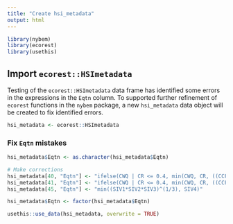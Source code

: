 ```yaml
---
title: "Create hsi_metadata"
output: html
---
```



```r
library(nybem)
library(ecorest)
library(usethis)
```


## Import `ecorest::HSImetadata`
Testing of the `ecorest::HSImetadata` data frame has identified some errors in the expressions in the `Eqtn` column. To supported further refinement of `ecorest` functions in the `nybem` package, a new `hsi_metadata` data object will be created to fix identified errors. 

```r
hsi_metadata <- ecorest::HSImetadata
```

### Fix `Eqtn` mistakes
```r
hsi_metadata$Eqtn <- as.character(hsi_metadata$Eqtn)
```

```r
# Make corrections
hsi_metadata[40, "Eqtn"] <- "ifelse(CWQ | CR <= 0.4, min(CWQ, CR, ((CCF * CWQ * (CR)^(2))^(1/4))), ((CCF * CWQ * (CR)^(2))^(1/4)))"
hsi_metadata[41, "Eqtn"] <- "ifelse(CWQ | CR <= 0.4, min(CWQ, CR, ((CCF * CWQ * (CR)^(2))^(1/4))), ((CCF * CWQ * (CR)^(2))^(1/4)))"
hsi_metadata[45, "Eqtn"] <- "min((SIV1*SIV2*SIV3)^(1/3), SIV4)"
```





```r
hsi_metadata$Eqtn <- factor(hsi_metadata$Eqtn)
```

```r
usethis::use_data(hsi_metadata, overwrite = TRUE)
```


